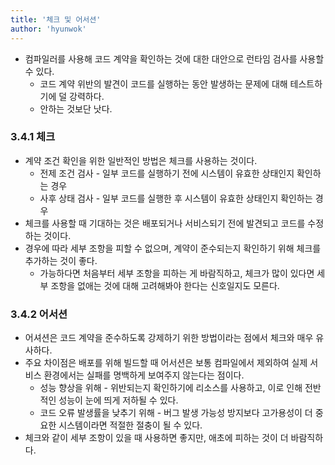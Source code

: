 ```yaml
---
title: '체크 및 어서션'
author: 'hyunwok'
---
```


- 컴파일러를 사용해 코드 계약을 확인하는 것에 대한 대안으로 런타임 검사를 사용할 수 있다.
    - 코드 계약 위반의 발견이 코드를 실행하는 동안 발생하는 문제에 대해 테스트하기에 덜 강력하다.
    - 안하는 것보단 낫다.

### 3.4.1 체크

- 계약 조건 확인을 위한 일반적인 방법은 체크를 사용하는 것이다.
    - 전제 조건 검사 - 일부 코드를 실행하기 전에 시스템이 유효한 상태인지 확인하는 경우
    - 사후 상태 검사 - 일부 코드를 실행한 후 시스템이 유효한 상태인지 확인하는 경우
- 체크를 사용할 때 기대하는 것은 배포되거나 서비스되기 전에 발견되고 코드를 수정하는 것이다.
- 경우에 따라 세부 조항을 피할 수 없으며, 계약이 준수되는지 확인하기 위해 체크를 추가하는 것이 좋다.
    - 가능하다면 처음부터 세부 조항을 피하는 게 바람직하고, 체크가 많이 있다면 세부 조항을 없애는 것에 대해 고려해봐야 한다는 신호일지도 모른다.

### 3.4.2 어서션

- 어셔션은 코드 계약을 준수하도록 강제하기 위한 방법이라는 점에서 체크와 매우 유사하다.
- 주요 차이점은 배포를 위해 빌드할 때 어서션은 보통 컴파일에서 제외하여 실제 서비스 환경에서는 실패를 명백하게 보여주지 않는다는 점이다.
    - 성능 향상을 위해 - 위반되는지 확인하기에 리소스를 사용하고, 이로 인해 전반적인 성능이 눈에 띄게 저하될 수 있다.
    - 코드 오류 발생률을 낮추기 위해 - 버그 발생 가능성 방지보다 고가용성이 더 중요한 시스템이라면 적절한 절충이 될 수 있다.
- 체크와 같이 세부 조항이 있을 때 사용하면 좋지만, 애초에 피하는 것이 더 바람직하다.
